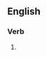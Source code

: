==English==

===Verb===
{{head|en|verb form}}

# {{present participle of|memorialise|lang=en|nocat=1}}